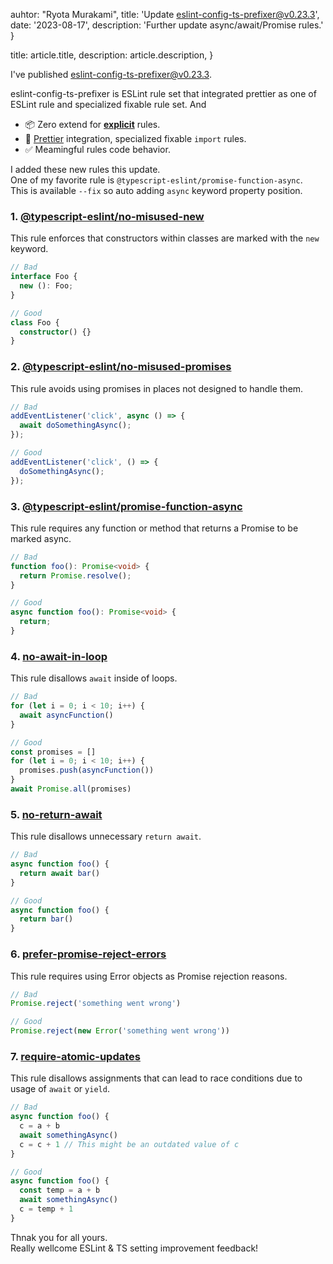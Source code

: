 
  auhtor: "Ryota Murakami",
  title: 'Update eslint-config-ts-prefixer@v0.23.3',
  date: '2023-08-17',
  description: 'Further update async/await/Promise rules.'
}

  title: article.title,
  description: article.description,
}

I've published [eslint-config-ts-prefixer@v0.23.3](https://github.com/laststance/eslint-config-ts-prefixer).

eslint-config-ts-prefixer is ESLint rule set that integrated prettier as one of ESLint rule and specialized fixable rule set.
And

- 📦 Zero extend for [**explicit**](https://github.com/laststance/eslint-config-ts-prefixer/blob/main/index.js) rules.
- 💅 [Prettier](https://prettier.io/) integration, specialized fixable `import` rules.
- ✅ Meamingful rules code behavior.

I added these new rules this update.\
One of my favorite rule is `@typescript-eslint/promise-function-async`.\
This is available `--fix` so auto adding `async` keyword property position.

### 1. [@typescript-eslint/no-misused-new](https://github.com/typescript-eslint/typescript-eslint/blob/main/packages/eslint-plugin/docs/rules/no-misused-new.md)

This rule enforces that constructors within classes are marked with the `new` keyword.

```typescript
// Bad
interface Foo {
  new (): Foo;
}

// Good
class Foo {
  constructor() {}
}
```

### 2. [@typescript-eslint/no-misused-promises](https://github.com/typescript-eslint/typescript-eslint/blob/main/packages/eslint-plugin/docs/rules/no-misused-promises.md)

This rule avoids using promises in places not designed to handle them.

```typescript
// Bad
addEventListener('click', async () => {
  await doSomethingAsync();
});

// Good
addEventListener('click', () => {
  doSomethingAsync();
});
```

### 3. [@typescript-eslint/promise-function-async](https://github.com/typescript-eslint/typescript-eslint/blob/main/packages/eslint-plugin/docs/rules/promise-function-async.md)

This rule requires any function or method that returns a Promise to be marked async.

```typescript
// Bad
function foo(): Promise<void> {
  return Promise.resolve();
}

// Good
async function foo(): Promise<void> {
  return;
}
```

### 4. [no-await-in-loop](https://eslint.org/docs/rules/no-await-in-loop)

This rule disallows `await` inside of loops.

```javascript
// Bad
for (let i = 0; i < 10; i++) {
  await asyncFunction()
}

// Good
const promises = []
for (let i = 0; i < 10; i++) {
  promises.push(asyncFunction())
}
await Promise.all(promises)
```

### 5. [no-return-await](https://eslint.org/docs/rules/no-return-await)

This rule disallows unnecessary `return await`.

```javascript
// Bad
async function foo() {
  return await bar()
}

// Good
async function foo() {
  return bar()
}
```

### 6. [prefer-promise-reject-errors](https://eslint.org/docs/rules/prefer-promise-reject-errors)

This rule requires using Error objects as Promise rejection reasons.

```javascript
// Bad
Promise.reject('something went wrong')

// Good
Promise.reject(new Error('something went wrong'))
```

### 7. [require-atomic-updates](https://eslint.org/docs/rules/require-atomic-updates)

This rule disallows assignments that can lead to race conditions due to usage of `await` or `yield`.

```javascript
// Bad
async function foo() {
  c = a + b
  await somethingAsync()
  c = c + 1 // This might be an outdated value of c
}

// Good
async function foo() {
  const temp = a + b
  await somethingAsync()
  c = temp + 1
}
```

Thnak you for all yours.\
Really wellcome ESLint & TS setting improvement feedback!
